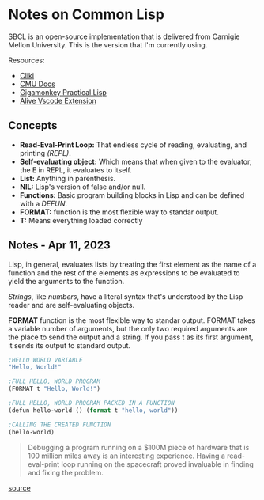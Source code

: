 # Notes on Common Lisp

SBCL is an open-source implementation that is delivered from Carnigie Mellon University. This is the version that I'm currently using.

Resources:

- [Cliki](https://www.cliki.net/)
- [CMU Docs](https://www.cs.cmu.edu/Groups/AI/html/cltl/clm/clm.html)
- [Gigamonkey Practical Lisp](https://gigamonkeys.com/book/)
- [Alive Vscode Extension](https://marketplace.visualstudio.com/items?itemName=rheller.alive)

## Concepts

- **Read-Eval-Print Loop:** That endless cycle of reading, evaluating, and printing _(REPL)_.
- **Self-evaluating object:** Which means that when given to the evaluator, the E in REPL, it evaluates to itself.
- **List:** Anything in parenthesis.
- **NIL:** Lisp's version of false and/or null.
- **Functions:** Basic program building blocks in Lisp and can be defined with a _DEFUN_.
- **FORMAT:** function is the most flexible way to standar output.
- **T:** Means everything loaded correctly

## Notes - Apr 11, 2023

Lisp, in general, evaluates lists by treating the first element as the name of a function and the rest of the elements as expressions to be evaluated to yield the arguments to the function.

_Strings_, like _numbers_, have a literal syntax that's understood by the Lisp reader and are self-evaluating objects.

**FORMAT** function is the most flexible way to standar output.
FORMAT takes a variable number of arguments, but the only two required arguments are the place to send the output and a string.
If you pass t as its first argument, it sends its output to standard output.

```clojure
;HELLO WORLD VARIABLE
"Hello, World!"
```

```clojure
;FULL HELLO, WORLD PROGRAM
(FORMAT t "Hello, World!")
```

```clojure
;FULL HELLO, WORLD PROGRAM PACKED IN A FUNCTION
(defun hello-world () (format t "hello, world"))

;CALLING THE CREATED FUNCTION
(hello-world)
```

> Debugging a program running on a $100M piece of hardware that is 100 million miles away is an interesting experience. Having a read-eval-print loop running on the spacecraft proved invaluable in finding and fixing the problem.

[source](https://gigamonkeys.com/book/lather-rinse-repeat-a-tour-of-the-repl.html)
